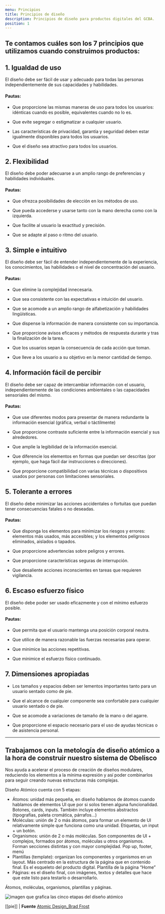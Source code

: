 ```yaml
---
menu: Principios
title: Principios de diseño
description: Principios de diseño para productos digitales del GCBA.
position: 1
---
```


## Te contamos cuáles son los 7 principios que utilizamos cuando construimos productos:

## 1. Igualdad de uso

El diseño debe ser fácil de usar y adecuado para todas las personas independientemente de sus capacidades y habilidades.

#### Pautas:

- Que proporcione las mismas maneras de uso para todos los usuarios: idénticas cuando es posible, equivalentes cuando no lo es.

- Que evite segregar o estigmatizar a cualquier usuario.

- Las características de privacidad, garantía y seguridad deben estar igualmente disponibles para todos los usuarios.

- Que el diseño sea atractivo para todos los usuarios.

## 2. Flexibilidad

El diseño debe poder adecuarse a un amplio rango de preferencias y habilidades individuales.

#### Pautas:

- Que ofrezca posibilidades de elección en los métodos de uso.

- Que pueda accederse y usarse tanto con la mano derecha como con la izquierda.

- Que facilite al usuario la exactitud y precisión.

- Que se adapte al paso o ritmo del usuario.

## 3. Simple e intuitivo

El diseño debe ser fácil de entender independientemente de la experiencia, los conocimientos, las habilidades o el nivel de concentración del usuario.

#### Pautas:

- Que elimine la complejidad innecesaria.

- Que sea consistente con las expectativas e intuición del usuario.

- Que se acomode a un amplio rango de alfabetización y habilidades lingüísticas.

- Que dispense la información de manera consistente con su importancia.

- Que proporcione avisos eficaces y métodos de respuesta durante y tras la finalización de la tarea.

- Que los usuarios sepan la consecuencia de cada acción que toman.

- Que lleve a los usuario a su objetivo en la menor cantidad de tiempo.

## 4. Información fácil de percibir

El diseño debe ser capaz de intercambiar información con el usuario, independientemente de las condiciones ambientales o las capacidades sensoriales del mismo.

#### Pautas:

- Que use diferentes modos para presentar de manera redundante la información esencial (gráfica, verbal o táctilmente)

- Que proporcione contraste suficiente entre la información esencial y sus alrededores.

- Que amplíe la legibilidad de la información esencial.

- Que diferencie los elementos en formas que puedan ser descritas (por ejemplo, que haga fácil dar instrucciones o direcciones).

- Que proporcione compatibilidad con varias técnicas o dispositivos usados por personas con limitaciones sensoriales.

## 5. Tolerante a errores

El diseño debe minimizar las acciones accidentales o fortuitas que puedan tener consecuencias fatales o no deseadas.

#### Pautas:

- Que disponga los elementos para minimizar los riesgos y errores: elementos más usados, más accesibles; y los elementos peligrosos eliminados, aislados o tapados.

- Que proporcione advertencias sobre peligros y errores.

- Que proporcione características seguras de interrupción.

- Que desaliente acciones inconscientes en tareas que requieren vigilancia.

## 6. Escaso esfuerzo físico

El diseño debe poder ser usado eficazmente y con el mínimo esfuerzo posible.

#### Pautas:

- Que permita que el usuario mantenga una posición corporal neutra.

- Que utilice de manera razonable las fuerzas necesarias para operar.

- Que minimice las acciones repetitivas.

- Que minimice el esfuerzo físico continuado.

## 7. Dimensiones apropiadas

- Los tamaños y espacios deben ser lementos importantes tanto para un usuario sentado como de pie.

- Que el alcance de cualquier componente sea confortable para cualquier usuario sentado o de pie.

- Que se acomode a variaciones de tamaño de la mano o del agarre.

- Que proporcione el espacio necesario para el uso de ayudas técnicas o de asistencia personal.

---

## Trabajamos con la metología de diseño atómico a la hora de construir nuestro sistema de Obelisco

Nos ayuda a acelerar el proceso de creación de diseños modulares, reduciendo los elementos a la mínima expresión y así poder combinarlos para seguir creando nuevas estructuras más complejas.

Diseño Atómico cuenta con 5 etapas:

- Átomos: unidad más pequeña, en diseño hablamos de átomos cuando hablamos de elementos UI que por si solos tienen alguna funcionalidad. Botones, cards, inputs. También incluye elementos abstractos (tipografías, paleta cromática, párrafos…)
- Moléculas: unión de 2 o más átomos, para formar un elemento de UI relativamente simple que funciona como una unidad. Etiquetas, un input + un botón.
- Organismos: unión de 2 o más moléculas. Son componentes de UI + complejos, formados por átomos, moléculas u otros organismos. Forman secciones distintas y con mayor complejidad. Pop up, footer, menú
- Plantillas (template): organizan los componentes y organismos en un layout. Más centrado en la estructura de la página que en contenido final. Es el esqueleto del producto digital. Plantilla de la página “Home”
- Páginas: es el diseño final, con imágenes, textos y detalles que hace que este listo para testarlo o desarrollarlo.

Átomos, moléculas, organismos, plantillas y páginas.

![imagen que grafica las cinco etapas del diseño atómico](/creamos_experiencias/diseño/atomic.svg)

[[pie]]
| **Fuente** [Atomic Design_Brad Frost](https://atomicdesign.bradfrost.com/chapter-2/)
